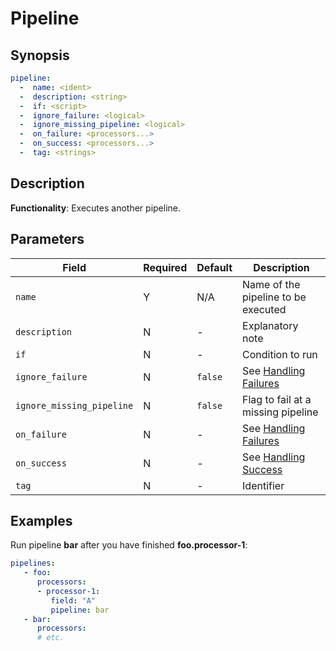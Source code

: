# Pipeline

## Synopsis

```yaml {2}
pipeline:
  -  name: <ident>
  -  description: <string>
  -  if: <script>
  -  ignore_failure: <logical>
  -  ignore_missing_pipeline: <logical>
  -  on_failure: <processors...>
  -  on_success: <processors...>
  -  tag: <strings>
```

## Description

**Functionality**: Executes another pipeline.

## Parameters

|Field|Required|Default|Description|
|---|---|---|---|
|`name`|Y|N/A|Name of the pipeline to be executed|
|`description`|N|-|Explanatory note|
|`if`|N|-|Condition to run|
|`ignore_failure`|N|`false`|See [Handling Failures](../handling-failures.mdx)|
|`ignore_missing_pipeline`|N|`false`|Flag to fail at a missing pipeline|
|`on_failure`|N|-|See [Handling Failures](../handling-failures.mdx)|
|`on_success`|N|-|See [Handling Success](../handling-success.mdx)|
|`tag`|N|-|Identifier|

## Examples

Run pipeline **bar** after you have finished **foo.processor-1**:

```yaml
pipelines:
   - foo:
      processors:
      - processor-1:
         field: "A"
         pipeline: bar
   - bar:
      processors:
      # etc.
```
